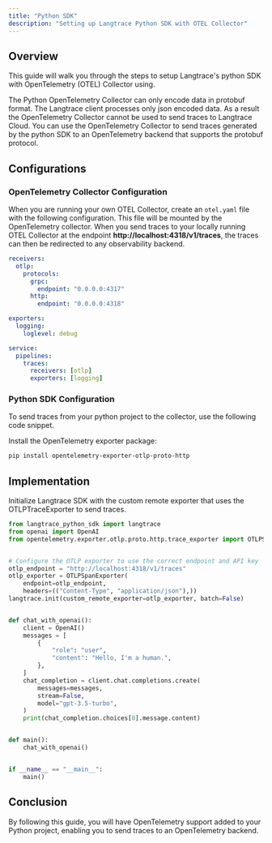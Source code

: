 ```yaml
---
title: "Python SDK"
description: "Setting up Langtrace Python SDK with OTEL Collector"
---
```


## Overview

This guide will walk you through the steps to setup Langtrace's python SDK with OpenTelemetry (OTEL) Collector using.

<Note>
The Python OpenTelemetry Collector can only encode data in protobuf format. The Langtrace client processes only json encoded data. As a result the OpenTelemetry Collector cannot be used to send traces to Langtrace Cloud. You can use the OpenTelemetry Collector to send traces generated by the python SDK to an OpenTelemetry backend that supports the protobuf protocol.
</Note>

## Configurations

### OpenTelemetry Collector Configuration

When you are running your own OTEL Collector, create an `otel.yaml` file with the following configuration. This file will be mounted by the OpenTelemetry collector. When you send traces to your locally running OTEL Collector at the endpoint **http://localhost:4318/v1/traces**, the traces can then be redirected to any observability backend.

```yaml
receivers:
  otlp:
    protocols:
      grpc:
        endpoint: "0.0.0.0:4317"
      http:
        endpoint: "0.0.0.0:4318"

exporters:
  logging:
    loglevel: debug

service:
  pipelines:
    traces:
      receivers: [otlp]
      exporters: [logging]
```

### Python SDK Configuration
To send traces from your python project to the collector, use the following code snippet.

Install the OpenTelemetry exporter package:
```bash
pip install opentelemetry-exporter-otlp-proto-http
```

## Implementation
Initialize Langtrace SDK with the custom remote exporter that uses the OTLPTraceExporter to send traces.

```python
from langtrace_python_sdk import langtrace
from openai import OpenAI
from opentelemetry.exporter.otlp.proto.http.trace_exporter import OTLPSpanExporter


# Configure the OTLP exporter to use the correct endpoint and API key
otlp_endpoint = "http://localhost:4318/v1/traces"
otlp_exporter = OTLPSpanExporter(
    endpoint=otlp_endpoint,
    headers=(("Content-Type", "application/json"),))
langtrace.init(custom_remote_exporter=otlp_exporter, batch=False)


def chat_with_openai():
    client = OpenAI()
    messages = [
        {
            "role": "user",
            "content": "Hello, I'm a human.",
        },
    ]
    chat_completion = client.chat.completions.create(
        messages=messages,
        stream=False,
        model="gpt-3.5-turbo",
    )
    print(chat_completion.choices[0].message.content)


def main():
    chat_with_openai()


if __name__ == "__main__":
    main()
```


## Conclusion
By following this guide, you will have OpenTelemetry support added to your Python project, enabling you to send traces to an OpenTelemetry backend.
